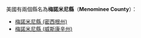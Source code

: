 美國有兩個縣名為'''梅諾米尼縣'''（'''Menominee County'''）：
* [[梅諾米尼縣_(密西根州)|梅諾米尼縣 (密西根州)]]
* [[梅諾米尼縣_(威斯康辛州)|梅諾米尼縣 (威斯康辛州)]]
{{disambig|M梅諾米尼縣|Cat=五字县名消歧义}}
